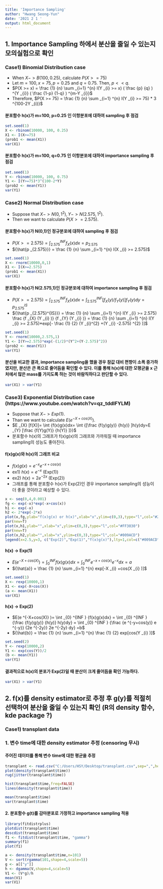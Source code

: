 ```yaml
---
title: 'Importance Sampling'
author: "Hwang Seong-Yun"
date: '2021 2 1 '
output: html_document
---
```


## 1. Importance Sampling 하에서 분산을 줄일 수 있는지 모의실험으로 확인

### Case1) Binomial Distribution case
- When $X -> B(100,0.25)$, calculate $P(X >= 75)$
- Let $m=100,x=75,p=0.25$ and $q=0.75$. Then, $p << q$.
- $P(X >= x) = \frac  {1}  {n} \sum _{i=1} ^{n} I(Y _{i} >= x) ( \frac {p} {q}  ) ^{Y _{i}} ( \frac {1-p} {1-q} ) ^{m-Y _{i}}$
- Therefore, $P(X >= 75) = \frac  {1} {n} \sum _{i=1} ^{n} I(Y _{i} >= 75) * 3 ^{100-2Y _{i}}$

#### 분포함수 h(x)가 m=100, p=0.25 인 이항분포에 대하여 sampling 후 점검 

```r
set.seed(1)
X <- rbinom(10000, 100, 0.25)
X1 <- I(X>=75) 
(prob1 <- mean(X1))
var(X1)
```

#### 분포함수 h(x)가 m=100, q=0.75 인 이항분포에 대하여 importance sampling 후 점검

```r
set.seed(1)
Y <- rbinom(10000, 100, 0.75)
Y1 <- I(Y>=75)*3^(100-2*Y)
(prob2 <- mean(Y1))
var(Y1)
```

### Case2) Normal Distribution case
- Suppose that $X -> N(0,1 ^{2} ),Y -> N(2.575,1 ^{2} )$.
- Then we want to calculate $P(X>=2.575)$.

#### 분포함수 h(x)가 N(0,1)인 정규분포에 대하여 sampling 후 점검
- $P(X >= 2.575)= \int _{2.575} ^{INF } {f _{X} (x)dx=p _{2.575}}$ 
- ${\hat{p _{2.575}}} = \frac {1} {n} \sum _{i=1} ^{n} I(X _{i} >= 2.575)$

```r
set.seed(1)
X <- rnorm(10000,0,1)
X1 <- I(X>=2.575) 
(prob1 <- mean(X1))
var(X1)
```

#### 분포함수 h(x)가 N(2.575,1)인 정규분포에 대하여 importance sampling 후 점검
- $P(X >= 2.575)= \int _{2.575} ^{INF } {f _{X} (x)dx= \int _{2.575} ^{INF } [{{f _{X} (y)} / {f _{Y} (y)}] f _{Y} (y)dy=p _{2.575}^{IS}}}$ 
- ${\hat{p _{2.575}^{IS}}} = \frac {1} {n} \sum _{i=1} ^{n} I(Y _{i} >= 2.575) \frac {f _{X} (Y _{i} )} {f _{Y} (Y _{i} )} = \frac {1} {n} \sum _{i=1} ^{n} I(Y _{i} >= 2.575)*exp[- \frac {1} {2} (Y _{i}^{2} +(Y _{i} -2.575) ^{2} )]$

```r
set.seed(1)
Y <- rnorm(10000,2.575,1)
Y1 <- I(Y>=2.575)*exp(-(1/2)*(Y^2+(Y-2.575)^2))
(prob2 <- mean(Y1))
var(Y1)
```

#### 분산을 비교한 결과, importance sampling을 했을 경우 참값 대비 편향이 소폭 증가하였지만, 분산은 큰 폭으로 줄어듬을 확인할 수 있다. 이를 통해 h(x)에 대한 모평균을 x 근처에서 많은 mass를 가지도록 하는 것이 바람직하다고 판단할 수 있다. 

```r
var(X1) > var(Y1)
```

### Case3) Exponential Distribution case (https://www.youtube.com/watch?v=qz_tddlFYLM)
- Suppose that $X->Exp(1)$.
- Than we want to calculate $E(e ^{-X+cos(X)} )$.
- $E _{X} [f(X)]= \int {f(x)g(x)dx= \int {[\frac {f(y)g(y)} {h(y)} ]h(y)dy=E _{Y} [\frac {f(Y)g(Y)} {h(Y)} ]}}$
- 분포함수 h(x)의 그래프가 f(x)g(x)의 그래프와 가까워질 때 importance sampling의 성능도 좋아진다.

#### f(x)g(x)와 h(x)의 그래프 비교
- $f(x)g(x)=e ^{-x} e ^{-x+cos(x)}$
- ex1) $h(x)=e ^{-x}$ (Exp(1))
- ex2) $h(x)=2e ^{-2x}$ (Exp(2))
- 그래프를 통해 분포함수 h(x)가 Exp(2)인 경우 importance sampling의 성능이 더 좋을 것이라고 예상할 수 있다.

```r
x <- seq(0,4,0.001)
fg <- exp(-x)*exp(-x+cos(x))
h1 <- exp(-x)
h2 <- 2*exp(-2*x)
plot(x,fg,ylab="f(x)g(x) or h(x)",xlab="x",ylim=c(0,3),type="l",col="#228B22")
par(new=T)
plot(x,h1,ylab="",xlab="x",ylim=c(0,3),type="l",col="#FF3030")
par(new=T)
plot(x,h2,ylab="",xlab="x",ylim=c(0,3),type="l",col="#009ACD")
legend(x=2.5,y=3, c("Exp(2)","Exp(1)","f(x)g(x)"),lty=1,col=c("#009ACD","#FF3030","#228B22"))
```

#### h(x) -> Exp(1)
- $E(e ^{-X+cos(X)} )= \int _{0} ^{INF } {f(x)g(x)dx} = \int _{0} ^{INF } {e ^{-x+cos(x)} e ^{-x} dx} =a$
- ${\hat{a}} = \frac {1} {n} \sum _{i=1} ^{n} exp[-X _{i} +cos(X _{i} )]$ 

```r
set.seed(1)
X <- rexp(10000,1)
X1 <- exp(-X+cos(X))
(a <- mean(X1))
var(X1)
```

#### h(x) -> Exp(2)
- $E(e ^{-X+cos(X)} )= \int _{0} ^{INF } {f(x)g(x)dx} = \int _{0} ^{INF } {\frac {f(y)g(y)}  {h(y)} h(y)dy} = \int _{0} ^{INF } {\frac {e ^{-y+cos(y)} e ^{-y}} {2e ^{-2y}} 2e ^{-2y} dy} =b$
- ${\hat{b}} = \frac {1} {n} \sum _{i=1} ^{n} \frac {1} {2} exp[cos(Y _{i} )]$

```r
set.seed(2)
Y <- rexp(10000,2)
Y1 <- exp(cos(Y))/2
(b <- mean(Y1))
var(Y1)
```

#### 결과적으로 h(x)의 분포가 Exp(2)일 때 분산이 크게 줄어듬을 확인 가능하다. 

```r
var(X1) > var(Y1)
```


## 2. f(x)를 density estimator로 추정 후 g(y)를 적절히 선택하여 분산을 줄일 수 있는지 확인 (R의 density 함수, kde package ?)

### Case1) transplant data 

### 1. 변수 time에 대한 density estimator 추정 (censoring 무시)

#### 주어진 데이터를 통해 변수 time에 대한 평균을 추정 

```r
transplant <- read.csv("C:/Users/HSY/Desktop/transplant.csv",sep=",",header=T)
plot(density(transplant$time))
rug(jitter(transplant$time))
```

```r
hist(transplant$time,freq=FALSE)
lines(density(transplant$time))
```

```r
mean(transplant$time)
var(transplant$time)
```

#### 2. 분포함수 g(t)를 감마분포로 가정하고 importance sampling 적용

```r
library(fitdistrplus)
plotdist(transplant$time)
descdist(transplant$time)
f1 <- fitdist(transplant$time, "gamma")
summary(f1)
plot(f1)
```

```r
a <- density(transplant$time,n=101)
V <- sort(rgamma(101,shape=4,scale=5))
g <- a[["y"]]
h <- dgamma(V,shape=4,scale=5)
V1 <- (V*g)/h
mean(V1)
var(V1)
```

